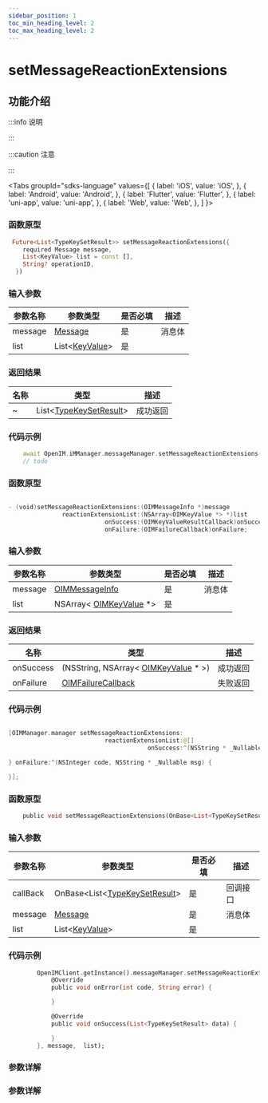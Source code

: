```yaml
---
sidebar_position: 1
toc_min_heading_level: 2
toc_max_heading_level: 2
---
```


# setMessageReactionExtensions

## 功能介绍

:::info 说明

:::

:::caution 注意

:::

<Tabs
groupId="sdks-language"
values={[
{ label: 'iOS', value: 'iOS', },
{ label: 'Android', value: 'Android', },
{ label: 'Flutter', value: 'Flutter', },
{ label: 'uni-app', value: 'uni-app', },
{ label: 'Web', value: 'Web', },
]
}>

<TabItem value="Flutter">

### 函数原型

```dart showLineNumbers
 Future<List<TypeKeySetResult>> setMessageReactionExtensions({
    required Message message,
    List<KeyValue> list = const [],
    String? operationID,
  })
```

### 输入参数

| 参数名称 | 参数类型                                               | 是否必填 | 描述   |
| -------- | ------------------------------------------------------ | -------- | ------ |
| message  | [Message](docs/sdks/Class/Message/MessageInfo.mdx)     | 是       | 消息体 |
| list     | List<[KeyValue](docs/sdks/Class/Message/KeyValue.mdx)> | 是       |        |

### 返回结果

| 名称 | 类型                                                           | 描述     |
| ---- | -------------------------------------------------------------- | -------- |
| ~    | List<[TypeKeySetResult](docs/sdks/Class/Message/KeyValue.mdx)> | 成功返回 |

### 代码示例

```dart showLineNumbers
    await OpenIM.iMManager.messageManager.setMessageReactionExtensions(message: message,list: []);
    // todo
```

</TabItem>

<TabItem value="iOS">

### 函数原型

```swift showLineNumbers

- (void)setMessageReactionExtensions:(OIMMessageInfo *)message
               reactionExtensionList:(NSArray<OIMKeyValue *> *)list
                           onSuccess:(OIMKeyValueResultCallback)onSuccess
                           onFailure:(OIMFailureCallback)onFailure;

```

### 输入参数

| 参数名称 | 参数类型                                                         | 是否必填 | 描述   |
| -------- | ---------------------------------------------------------------- | -------- | ------ |
| message  | [OIMMessageInfo](docs/sdks/Class/Message/MessageInfo.mdx)        | 是       | 消息体 |
| list     | NSArray< [OIMKeyValue](docs/sdks/Class/Message/KeyValue.mdx) \*> | 是       |        |

### 返回结果

| 名称      | 类型                                                                          | 描述     |
| --------- | ----------------------------------------------------------------------------- | -------- |
| onSuccess | (NSString, NSArray< [OIMKeyValue](docs/sdks/Class/Message/KeyValue.mdx) \* >) | 成功返回 |
| onFailure | [OIMFailureCallback](docs/sdks/Callback/onError.mdx)                          | 失败返回 |

### 代码示例

```swift showLineNumbers

[OIMManager.manager setMessageReactionExtensions:
                           reactionExtensionList:@[]
                                       onSuccess:^(NSString * _Nullable msgID, NSArray<OIMKeyValue *> * _Nullable result) {

} onFailure:^(NSInteger code, NSString * _Nullable msg) {

}];

```

</TabItem>

<TabItem value="Android">

### 函数原型

```dart showLineNumbers
    public void setMessageReactionExtensions(OnBase<List<TypeKeySetResult>> base, Message message, List<KeyValue> list)
```

### 输入参数

| 参数名称 | 参数类型                                                         | 是否必填 | 描述   |
| -------- | ---------------------------------------------------------------- | -------- | ------ |
| callBack | OnBase<List<[TypeKeySetResult](docs/sdks/Class/Message/KeyValue.mdx)\>  | 是       | 回调接口 |
| message  | [Message](docs/sdks/Class/Message/MessageInfo.mdx)       | 是       | 消息体 |
| list     | List<[KeyValue](docs/sdks/Class/Message/KeyValue.mdx)> | 是       |        |


### 代码示例

```dart showLineNumbers
        OpenIMClient.getInstance().messageManager.setMessageReactionExtensions(new OnBase<List<TypeKeySetResult>>() {
            @Override
            public void onError(int code, String error) {

            }

            @Override
            public void onSuccess(List<TypeKeySetResult> data) {

            }
        }, message,  list);
```


</TabItem>

<TabItem value="Web">

### 参数详解

</TabItem>

<TabItem value="uni-app">

### 参数详解

</TabItem>

</Tabs>
